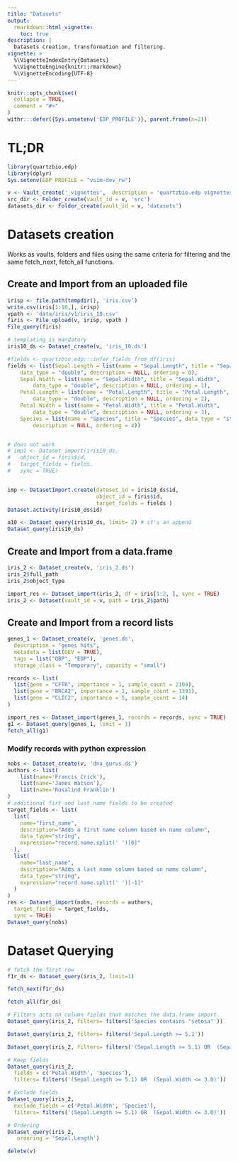 ```yaml
---
title: "Datasets"
output:
  rmarkdown::html_vignette:
    toc: true
description: |
  Datasets creation, transformation and filtering.
vignette: >
  %\VignetteIndexEntry{Datasets}
  %\VignetteEngine{knitr::rmarkdown}
  %\VignetteEncoding{UTF-8}
---
```


```r
knitr::opts_chunk$set(
  collapse = TRUE,
  comment = "#>"
)
withr:::defer({Sys.unsetenv('EDP_PROFILE')}, parent.frame(n=2))
```

# TL;DR

```r
library(quartzbio.edp)
library(dplyr)
Sys.setenv(EDP_PROFILE = "vsim-dev_rw")

v <- Vault_create('_vignettes',  description = 'quartzbio.edp vignettes',  tags = list('please_removed'))
src_dir <- Folder_create(vault_id = v, 'src') 
datasets_dir <- Folder_create(vault_id = v, 'datasets')

```


# Datasets creation

Works as vaults, folders and files using the same criteria for filtering and the same fetch_next, 
fetch_all functions.

## Create and Import from an uploaded file

```r
irisp <- file.path(tempdir(), 'iris.csv')
write.csv(iris[1:10,], irisp)
vpath <- 'data/iris/v1/iris_10.csv'
firis <- File_upload(v, irisp, vpath )
File_query(firis)

# templating is mandatory
iris10_ds <- Dataset_create(v, 'iris_10.ds')

#fields <- quartzbio.edp:::infer_fields_from_df(iris)
fields <- list(Sepal.Length = list(name = "Sepal.Length", title = "Sepal.Length", 
    data_type = "double", description = NULL, ordering = 0), 
    Sepal.Width = list(name = "Sepal.Width", title = "Sepal.Width", 
        data_type = "double", description = NULL, ordering = 1), 
    Petal.Length = list(name = "Petal.Length", title = "Petal.Length", 
        data_type = "double", description = NULL, ordering = 2), 
    Petal.Width = list(name = "Petal.Width", title = "Petal.Width", 
        data_type = "double", description = NULL, ordering = 3), 
    Species = list(name = "Species", title = "Species", data_type = "string", 
        description = NULL, ordering = 4))


# does not work
# imp1 <- Dataset_import(iris10_ds, 
#   object_id = firis$id,
#   target_fields = fields,
#   sync = TRUE)


imp <- DatasetImport.create(dataset_id = iris10_ds$id,
                            object_id = firis$id,
                            target_fields = fields )
Dataset.activity(iris10_ds$id)

a10 <- Dataset_query(iris10_ds, limit= 2) # it's an append
Dataset_query(iris10_ds)

```


## Create and Import from a data.frame

```r
iris_2 <- Dataset_create(v, 'iris_2.ds')
iris_2$full_path
iris_2$object_type

import_res <- Dataset_import(iris_2, df = iris[1:2, ], sync = TRUE)
iris_2 <- Dataset(vault_id = v, path = iris_2$path)
```

## Create and Import from a record lists

```r
genes_1 <- Dataset_create(v, 'genes.ds', 
  description = "genes hits",
  metadata = list(DEV = TRUE), 
  tags = list("QBP", "EDP"), 
  storage_class = "Temporary", capacity = "small")

records <- list(
  list(gene = "CFTR", importance = 1, sample_count = 2104),
  list(gene = "BRCA2", importance = 1, sample_count = 1391),
  list(gene = "CLIC2", importance = 5, sample_count = 14)
)

import_res <- Dataset_import(genes_1, records = records, sync = TRUE)
g1 <- Dataset_query(genes_1, limit = 1)
fetch_all(g1)
```

### Modify records with python expression

```r
nobs <- Dataset_create(v, 'dna_gurus.ds')
authors <- list(
    list(name='Francis Crick'),
    list(name='James Watson'),
    list(name='Rosalind Franklin')
)
# additional firt and last name fields to be created
target_fields <- list(
  list(
    name="first_name",
    description="Adds a first name column based on name column",
    data_type="string",
    expression="record.name.split(' ')[0]"
  ),
  list(
    name="last_name",
    description="Adds a last name column based on name column",
    data_type="string",
    expression="record.name.split(' ')[-1]"
  )
)
res <- Dataset_import(nobs, records = authors, 
  target_fields = target_fields, 
  sync = TRUE)
Dataset_query(nobs)
```


# Dataset Querying

```r
# fetch the first row
f1r_ds <- Dataset_query(iris_2, limit=1)

fetch_next(f1r_ds)

fetch_all(f1r_ds)

# Filters acts on column fields that matches the data.frame import.
Dataset_query(iris_2, filters= filters('Species contains "setosa"'))

Dataset_query(iris_2, filters= filters('Sepal.Length >= 5.1'))

Dataset_query(iris_2, filters= filters('(Sepal.Length >= 5.1) OR  (Sepal.Width <= 3.0)'))

# Keep fields
Dataset_query(iris_2, 
  fields = c('Petal.Width', 'Species'),
  filters= filters('(Sepal.Length >= 5.1) OR  (Sepal.Width <= 3.0)'))

# Exclude fields
Dataset_query(iris_2, 
  exclude_fields = c('Petal.Width', 'Species'),
  filters= filters('(Sepal.Length >= 5.1) OR  (Sepal.Width <= 3.0)'))

# Ordering
Dataset_query(iris_2, 
   ordering = 'Sepal.Length')

delete(v)
```


